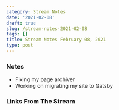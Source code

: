 ```yaml
---
category: Stream Notes
date: '2021-02-08'
draft: true
slug: /stream-notes-2021-02-08
tags: []
title: Stream Notes February 08, 2021
type: post
---
```



### Notes

- Fixing my page archiver
- Working on migrating my site to Gatsby


### Links From The Stream